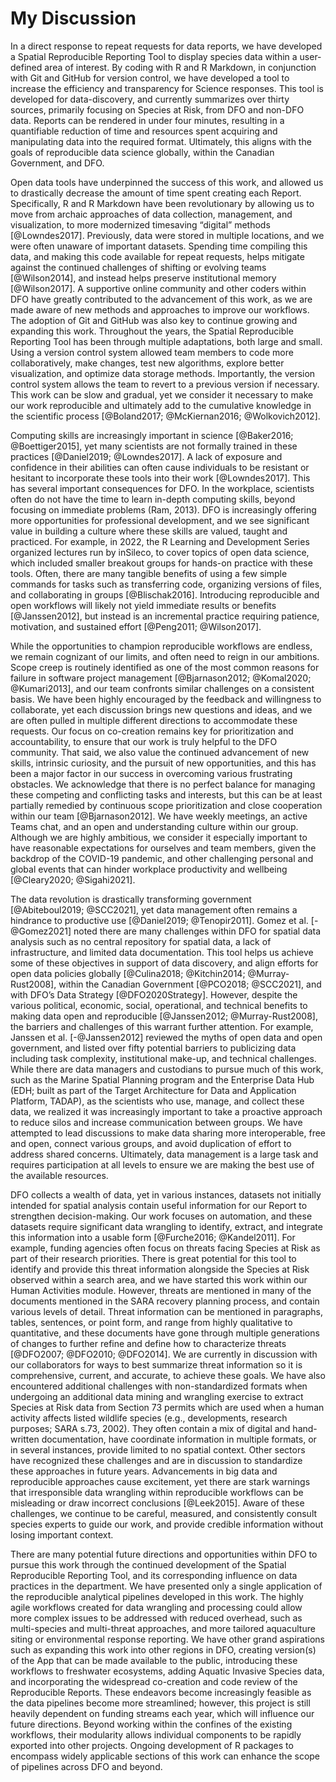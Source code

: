 # My Discussion

In a direct response to repeat requests for data reports, we have developed a Spatial Reproducible Reporting Tool to display species data within a user-defined area of interest. By coding with R and R Markdown, in conjunction with Git and GitHub for version control, we have developed a tool to increase the efficiency and transparency for Science responses. This tool is developed for data-discovery, and currently summarizes over thirty sources, primarily focusing on Species at Risk, from DFO and non-DFO data. Reports can be rendered in under four minutes, resulting in a quantifiable reduction of time and resources spent acquiring and manipulating data into the required format. Ultimately, this aligns with the goals of reproducible data science globally, within the Canadian Government, and DFO.

Open data tools have underpinned the success of this work, and allowed us to drastically decrease the amount of time spent creating each Report. Specifically, R and R Markdown have been revolutionary by allowing us to move from archaic approaches of data collection, management, and visualization, to more modernized timesaving “digital” methods [@Lowndes2017]. Previously, data were stored in multiple locations, and we were often unaware of important datasets. Spending time compiling this data, and making this code available for repeat requests, helps mitigate against the continued challenges of shifting or evolving teams [@Wilson2014], and instead helps preserve institutional memory [@Wilson2017]. A supportive online community and other coders within DFO have greatly contributed to the advancement of this work, as we are made aware of new methods and approaches to improve our workflows. The adoption of Git and GitHub was also key to continue growing and expanding this work. Throughout the years, the Spatial Reproducible Reporting Tool has been through multiple adaptations, both large and small. Using a version control system allowed team members to code more collaboratively, make changes, test new algorithms, explore better visualization, and optimize data storage methods. Importantly, the version control system allows the team to revert to a previous version if necessary. This work can be slow and gradual, yet we consider it necessary to make our work reproducible and ultimately add to the cumulative knowledge in the scientific process [@Boland2017; @McKiernan2016; @Wolkovich2012].

Computing skills are increasingly important in science [@Baker2016; @Boettiger2015], yet many scientists are not formally trained in these practices [@Daniel2019; @Lowndes2017]. A lack of exposure and confidence in their abilities can often cause individuals to be resistant or hesitant to incorporate these tools into their work [@Lowndes2017]. This has several important consequences for DFO. In the workplace, scientists often do not have the time to learn in-depth computing skills, beyond focusing on immediate problems (Ram, 2013). DFO is increasingly offering more opportunities for professional development, and we see significant value in building a culture where these skills are valued, taught and practiced. For example, in 2022, the R Learning and Development Series organized lectures run by inSileco, to cover topics of open data science, which included smaller breakout groups for hands-on practice with these tools. Often, there are many tangible benefits of using a few simple commands for tasks such as transferring code, organizing versions of files, and collaborating in groups [@Blischak2016]. Introducing reproducible and open workflows will likely not yield immediate results or benefits [@Janssen2012], but instead is an incremental practice requiring patience, motivation, and sustained effort [@Peng2011; @Wilson2017].  

While the opportunities to champion reproducible workflows are endless, we remain cognizant of our limits, and often need to reign in our ambitions. Scope creep is routinely identified as one of the most common reasons for failure in software project management [@Bjarnason2012; @Komal2020; @Kumari2013], and our team confronts similar challenges on a consistent basis. We have been highly encouraged by the feedback and willingness to collaborate, yet each discussion brings new questions and ideas, and we are often pulled in multiple different directions to accommodate these requests. Our focus on co-creation remains key for prioritization and accountability, to ensure that our work is truly helpful to the DFO community. That said, we also value the continued advancement of new skills, intrinsic curiosity, and the pursuit of new opportunities, and this has been a major factor in our success in overcoming various frustrating obstacles. We acknowledge that there is no perfect balance for managing these competing and conflicting tasks and interests, but this can be at least partially remedied by continuous scope prioritization and close cooperation within our team [@Bjarnason2012]. We have weekly meetings, an active Teams chat, and an open and understanding culture within our group. Although we are highly ambitious, we consider it especially important to have reasonable expectations for ourselves and team members, given the backdrop of the COVID-19 pandemic, and other challenging personal and global events that can hinder workplace productivity and wellbeing [@Cleary2020; @Sigahi2021]. 

The data revolution is drastically transforming government [@Abiteboul2019; @SCC2021], yet data management often remains a hindrance to productive use [@Daniel2019; @Tenopir2011]. Gomez et al. [-@Gomez2021] noted there are many challenges within DFO for spatial data analysis such as no central repository for spatial data, a lack of infrastructure, and limited data documentation. This tool helps us achieve some of these objectives in support of data discovery, and align efforts for open data policies globally [@Culina2018; @Kitchin2014; @Murray-Rust2008], within the Canadian Government [@PCO2018; @SCC2021], and with DFO’s Data Strategy [@DFO2020Strategy]. However, despite the various political, economic, social, operational, and technical benefits to making data open and reproducible [@Janssen2012; @Murray-Rust2008], the barriers and challenges of this warrant further attention. For example, Janssen et al. [-@Janssen2012] reviewed the myths of open data and open government, and listed over fifty potential barriers to publicizing data including task complexity, institutional make-up, and technical challenges. While there are data managers and custodians to pursue much of this work, such as the Marine Spatial Planning program and the Enterprise Data Hub (EDH; built as part of the Target Architecture for Data and Application Platform, TADAP), as the scientists who use, manage, and collect these data, we realized it was increasingly important to take a proactive approach to reduce silos and increase communication between groups. We have attempted to lead discussions to make data sharing more interoperable, free and open, connect various groups, and avoid duplication of effort to address shared concerns. Ultimately, data management is a large task and requires participation at all levels to ensure we are making the best use of the available resources. 

DFO collects a wealth of data, yet in various instances, datasets not initially intended for spatial analysis contain useful information for our Report to strengthen decision-making. Our work focuses on automation, and these datasets require significant data wrangling to identify, extract, and integrate this information into a usable form [@Furche2016; @Kandel2011]. For example, funding agencies often focus on threats facing Species at Risk as part of their research priorities. There is great potential for this tool to identify and provide this threat information alongside the Species at Risk observed within a search area, and we have started this work within our Human Activities module. However, threats are mentioned in many of the documents mentioned in the SARA recovery planning process, and contain various levels of detail. Threat information can be mentioned in paragraphs, tables, sentences, or point form, and range from highly qualitative to quantitative, and these documents have gone through multiple generations of changes to further refine and define how to characterize threats [@DFO2007; @DFO2010; @DFO2014]. We are currently in discussion with our collaborators for ways to best summarize threat information so it is comprehensive, current, and accurate, to achieve these goals. We have also encountered additional challenges with non-standardized formats when undergoing an additional data mining and wrangling exercise to extract Species at Risk data from Section 73 permits which are used when a human activity affects listed wildlife species (e.g., developments, research purposes; SARA s.73, 2002). They often contain a mix of digital and hand-written documentation, have coordinate information in multiple formats, or in several instances, provide limited to no spatial context. Other sectors have recognized these challenges and are in discussion to standardize these approaches in future years. Advancements in big data and reproducible approaches cause excitement, yet there are stark warnings that irresponsible data wrangling within reproducible workflows can be misleading or draw incorrect conclusions [@Leek2015]. Aware of these challenges, we continue to be careful, measured, and consistently consult species experts to guide our work, and provide credible information without losing important context.

There are many potential future directions and opportunities within DFO to pursue this work  through the continued development of the Spatial Reproducible Reporting Tool, and its corresponding influence on data practices in the department. We have presented only a single application of the reproducible analytical pipelines developed in this work. The highly agile workflows created for data wrangling and processing could allow more complex issues to be addressed with reduced overhead, such as multi-species and multi-threat approaches, and more tailored aquaculture siting or environmental response reporting. We have other grand aspirations such as expanding this work into other regions in DFO, creating version(s) of the App that can be made available to the public, introducing these workflows to freshwater ecosystems, adding Aquatic Invasive Species data, and incorporating the widespread co-creation and code review of the Reproducible Reports. These endeavors become increasingly feasible as the data pipelines become more streamlined; however, this project is still heavily dependent on funding streams each year, which will influence our future directions. Beyond working within the confines of the existing workflows, their modularity allows individual components to be rapidly exported into other projects. Ongoing development of R packages to encompass widely applicable sections of this work can enhance the scope of pipelines across DFO and beyond. 
